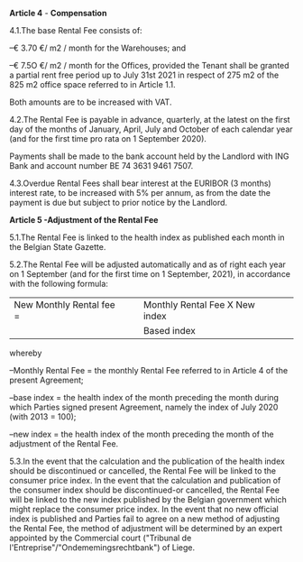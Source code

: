 **Article 4** - **Compensation**

4.1.The base Rental Fee consists of:

–€ 3.70 €/ m2 / month for the Warehouses; and

–€ 7.5O €/ m2 / month for the Offices, provided the Tenant shall be granted a partial rent free period up to July 31st 2021 in respect of 275 m2 of the 825 m2 office space referred to in Article 1.1.

Both amounts are to be increased with VAT.

4.2.The Rental Fee is payable in advance, quarterly, at the latest on the first day of the months of January, April, July and October of each calendar year (and for the first time pro rata on 1 September 2020).

Payments shall be made to the bank account held by the Landlord with ING Bank and account number BE 74 3631 9461 7507.

4.3.Overdue Rental Fees shall bear interest at the EURIBOR (3 months) interest rate, to be increased with 5% per annum, as from the date the payment is due but subject to prior notice by the Landlord.

**Article 5 -Adjustment of the Rental Fee**

5.1.The Rental Fee is linked to the health index as published each month in the Belgian State Gazette.

5.2.The Rental Fee will be adjusted automatically and as of right each year on 1 September (and for the first time on 1 September, 2021), in accordance with the following formula:

|  |  |  |  |  |  |
| --- | --- | --- | --- | --- | --- |
| New Monthly Rental fee = |  |  | Monthly Rental Fee X New index |  |  |
|  |  |  | Based index |  |  |

whereby

–Monthly Rental Fee = the monthly Rental Fee referred to in Article 4 of the present Agreement;

–base index = the health index of the month preceding the month during which Parties signed present Agreement, namely the index of July 2020 (with 2013 = 100);

–new index = the health index of the month preceding the month of the adjustment of the Rental Fee.

5.3.In the event that the calculation and the publication of the health index should be discontinued or cancelled, the Rental Fee will be linked to the consumer price index. In the event that the calculation and publication of the consumer index should be discontinued-or cancelled, the Rental Fee will be linked to the new index published by the Belgian government which might replace the consumer price index. In the event that no new official index is published and Parties fail to agree on a new method of adjusting the Rental Fee, the method of adjustment will be determined by an expert appointed by the Commercial court ("Tribunal de l'Entreprise"/"Ondememingsrechtbank") of Liege.
